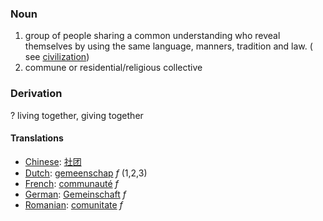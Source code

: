 ===Noun===

# group of people sharing a common understanding who reveal themselves by using the same language, manners, tradition and law. ( see [[civilization]])
# commune or residential/religious collective

===Derivation===
? living together, giving together

====Translations====
*[[Chinese]]: [[社团]]
*[[Dutch]]: [[gemeenschap]] ''f'' (1,2,3)
*[[French]]: [[communauté]] ''f''
*[[German]]: [[Gemeinschaft]] ''f''
*[[Romanian]]: [[comunitate]] ''f''